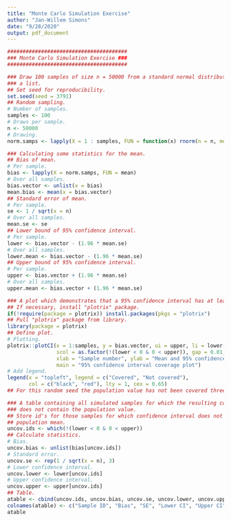 ```yaml
---
title: "Monte Carlo Simulation Exercise"
author: "Jan-Willem Simons"
date: "9/28/2020"
output: pdf_document
---
```


```r
#######################################
### Monte Carlo Simulation Exercise ###
#######################################

### Draw 100 samples of size n = 50000 from a standard normal distribution and store in
### a list.
## Set seed for reproducibility.
set.seed(seed = 3791)
## Random sampling.
# Number of samples.
samples <- 100
# Draws per sample.
n <- 50000
# Drawing.
norm.samps <- lapply(X = 1 : samples, FUN = function(x) rnorm(n = n, mean = 0, sd = 1))

### Calculating some statistics for the mean. 
## Bias of mean.
# Per sample.
bias <- lapply(X = norm.samps, FUN = mean)
# Over all samples.
bias.vector <- unlist(x = bias)
mean.bias <- mean(x = bias.vector)
## Standard error of mean.
# Per sample.
se <- 1 / sqrt(x = n)
# Over all samples. 
mean.se <- se 
## Lower bound of 95% confidence interval.
# Per sample. 
lower <- bias.vector - (1.96 * mean.se)
# Over all samples. 
lower.mean <- bias.vector - (1.96 * mean.se)
## Upper bound of 95% confidence interval. 
# Per sample.
upper <- bias.vector + (1.96 * mean.se)
# Over all samples.
upper.mean <- bias.vector + (1.96 * mean.se)

### A plot which demonstrates that a 95% confidence interval has at least 95% coverage.
## If necessary, install "plotrix" package.
if(!require(package = plotrix)) install.packages(pkgs = "plotrix")
## Pull "plotrix" package from library. 
library(package = plotrix)
## Define plot. 
# Plotting.
plotrix::plotCI(x = 1:samples, y = bias.vector, ui = upper, li = lower, 
                scol = as.factor(!(lower < 0 & 0 < upper)), gap = 0.01, sfrac = 0.005, 
                xlab = "Sample number", ylab = "Mean and 95% confidence interval", 
                main = "95% confidence interval coverage plot")
# Add legend.
legend(x = "topleft", legend = c("Covered", "Not covered"), 
       col = c("black", "red"), lty = 1, cex = 0.65)
## For this random seed the population value has not been covered three times.   

### A table containing all simulated samples for which the resulting confidence interval 
### does not contain the population value.
## Store id's for those samples for which confidence interval does not cover the 
## population mean. 
uncov.ids <- which(!(lower < 0 & 0 < upper))
## Calculate statistics.
# Bias. 
uncov.bias <- unlist(bias[uncov.ids])
# Standard error. 
uncov.se <- rep(1 / sqrt(x = n), 3)
# Lower confidence interval. 
uncov.lower <- lower[uncov.ids]
# Upper confidence interval. 
uncov.upper <- upper[uncov.ids]
## Table. 
atable <- cbind(uncov.ids, uncov.bias, uncov.se, uncov.lower, uncov.upper)
colnames(atable) <- c("Sample ID", "Bias", "SE", "Lower CI", "Upper CI")
atable
```
